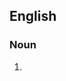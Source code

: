 {{also|Fittings}}
==English==

===Noun===
{{head|en|noun plural form}}

# {{plural of|fitting|lang=en}}